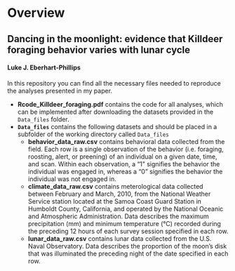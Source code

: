 # Overview
## Dancing in the moonlight: evidence that Killdeer foraging behavior varies with lunar cycle
#### Luke J. Eberhart-Phillips

In this repository you can find all the necessary files needed to reproduce the analyses presented in my paper.

* **Rcode_Killdeer_foraging.pdf** contains the code for all analyses, which can be implemented after downloading the datasets provided in the `Data_files` folder.
* **`Data_files`** contains the following datasets and should be placed in a subfolder of the working directory called `Data_files`
    + **behavior_data_raw.csv** contains behavioral data collected from the field. Each row is a single observation of the behavior (i.e. foraging, roosting, alert, or preening) of an individual on a given date, time, and scan. Within each observation, a "1" signifies the behavior the individual was engaged in, whereas a "0" signifies the behavior the individual was not engaged in.
    + **climate_data_raw.csv** contains meterological data collected between February and March, 2010, from the National Weather Service station located at the Samoa Coast Guard Station in Humboldt County, California, and operated by the National Oceanic and Atmospheric Administration.  Data describes the maximum precipitation (mm) and minimum temperature (°C) recorded during the preceding 12 hours of each survey session specified in each row.
    + **lunar_data_raw.csv** contains lunar data collected from the U.S. Naval Observatory.  Data describes the proportion of the moon's disk that was illuminated the preceding night of the date specified in each row.
